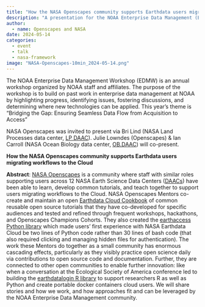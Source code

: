 ```yaml
---
title: "How the NASA Openscapes community supports Earthdata users migrating workflows to the Cloud"
description: "A presentation for the NOAA Enterprise Data Management (EDMW) Workshop"
author:
  - name: Openscapes and NASA
date: 2024-05-14
categories:
  - event 
  - talk
  - nasa-framework
image: "NASA-Openscapes-10min_2024-05-14.png"   
---
```


The NOAA Enterprise Data Management Workshop (EDMW) is an annual workshop organized by NOAA staff and affiliates. The purpose of the workshop is to build on past work in enterprise data management at NOAA by highlighting progress, identifying issues, fostering discussions, and determining where new technologies can be applied. This year's theme is "Bridging the Gap: Ensuring Seamless Data Flow from Acquisition to Access"

NASA Openscapes was invited to present via Bri Lind (NASA Land Processes data center, [LP DAAC](https://lpdaac.usgs.gov/)). Julie Lowndes (Openscapes) & Ian Carroll (NASA Ocean Biology data center, [OB.DAAC](https://www.earthdata.nasa.gov/eosdis/daacs/obdaac)) will co-present.

**How the NASA Openscapes community supports Earthdata users migrating workflows to the Cloud**

**Abstract**: [NASA Openscapes](https://nasa-openscapes.github.io/) is a community where staff with similar roles supporting users across 12 NASA Earth Science Data Centers ([DAACs](https://www.earthdata.nasa.gov/eosdis/daacs)) have been able to learn, develop common tutorials, and teach together to support users migrating workflows to the Cloud. NASA Openscapes Mentors co-create and maintain an open [Earthdata Cloud Cookbook](https://nasa-openscapes.github.io/earthdata-cloud-cookbook/) of common reusable open source tutorials that they have co-developed for specific audiences and tested and refined through frequent workshops, hackathons, and Openscapes Champions Cohorts. They also created the [earthaccess Python library](https://earthaccess.readthedocs.io/) which made users' first experience with NASA Earthdata Cloud be two lines of Python code rather than 30 lines of bash code (that also required clicking and managing hidden files for authentication). The work these Mentors do together as a small community has enormous cascading effects, particularly as they visibly practice open science daily via contributions to open source code and documentation. Further, they are connected to other open communities to enable further innovation: like when a conversation at the Ecological Society of America conference led to building the [earthdatalogin R library](https://boettiger-lab.github.io/earthdatalogin/index.html) to support researchers R as well as Python and create portable docker containers cloud users. We will share stories and how we work, and how approaches fit and can be leveraged by the NOAA Enterprise Data Management community.
